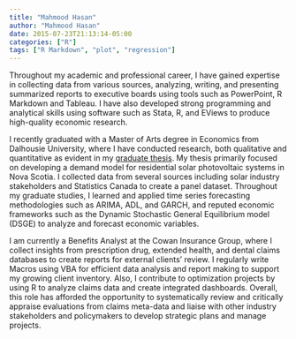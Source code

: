 ```yaml
---
title: "Mahmood Hasan"
author: "Mahmood Hasan"
date: 2015-07-23T21:13:14-05:00
categories: ["R"]
tags: ["R Markdown", "plot", "regression"]
---
```


Throughout my academic and professional career, I have gained expertise in collecting data from
various sources, analyzing, writing, and presenting summarized reports to executive boards using tools such as PowerPoint, R Markdown and Tableau. I have also developed strong programming and analytical skills
using software such as Stata, R, and EViews to produce high-quality economic research. 

I recently graduated with a Master of Arts degree in Economics from Dalhousie University, where I
have conducted research, both qualitative and quantitative as evident in my [graduate thesis](/Hasan-Mahmood-MA-ECON-April-2020/Project2.pdf). My thesis
primarily focused on developing a demand model for residential solar photovoltaic systems in Nova Scotia.
I collected data from several sources including solar industry stakeholders and Statistics Canada to create a panel dataset. Throughout my graduate studies, I learned and applied time series forecasting methodologies such as ARIMA, ADL, and GARCH, and reputed economic frameworks such as the Dynamic Stochastic General Equilibrium model (DSGE) to analyze and forecast economic variables.

I am currently a Benefits Analyst at the Cowan Insurance Group, where I collect insights from
prescription drug, extended health, and dental claims databases to create reports for external clients’ review. I regularly write Macros using VBA for efficient data analysis and report making to support my growing client inventory. Also, I contribute to optimization projects by using R to analyze claims data and create integrated dashboards. Overall, this role has afforded the opportunity to systematically review and critically appraise evaluations from claims meta-data and liaise with other industry stakeholders and policymakers to develop strategic plans and manage projects. 
